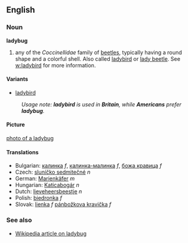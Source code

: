 ==English==

===Noun===
'''ladybug'''

# any of the ''Coccinellidae'' family of [[beetle]]s, typically having a round shape and a colorful shell.  Also called [[ladybird]] or [[lady beetle]].  See [[w:ladybird]] for more information.

====Variants====

*[[ladybird]]

:''Usage note: '''ladybird''' is used in '''Britain''', while '''Americans''' prefer '''ladybug'''.''

====Picture====

[[image:ladybug1.jpg|photo of a ladybug]]

====Translations====
*Bulgarian: [[калинка]] ''f'', [[калинка-малинка]] ''f'', [[божа кравица]] ''f''
*Czech: [[sluníčko sedmitečné]] ''n''
*German: [[Marienkäfer]] ''m''
*Hungarian: [[Katicabogár]] ''n''
*Dutch: [[lieveheersbeestje]] ''n''
*Polish: [[biedronka]] ''f''
*Slovak: [[lienka]] ''f''  [[pánbožkova kravička]] ''f''

===See also===

*[[en:ladybird|Wikipedia article on ladybug]]